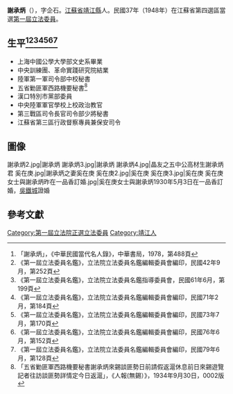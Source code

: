 {{Tone|time=2020-07-22T13:28:59+00:00}}
{{Infobox Officeholder
|姓名=謝承炳
|圖像=File:謝承炳.jpg
|圖像大小=200px
|圖像說明=  
|字    = 字企石
|號    = 
|別名    = 
|出生日期 = 1909年2月7日<ref>「謝承炳，民（前）3.2.7生，江蘇靖江，中國公學大學畢」，《中華民國優良廠商經理人名錄》73/74年版，中華徵信所企業股份有限公司，民國73.04，第223頁</ref>
|出生地點 = 
|逝世日期 = {{dda|2003|||1909|2|7}}
|逝世地點 = 
|死因    = 
|墓地    = 
|籍貫    = [[江蘇省|江蘇省]][[靖江縣|靖江縣]]
|政黨    = 
|parents  = 母湯氏
|配偶  = 奚在庚
|伴侶    = 
|relatives  =  表哥[[陳繼承|陳繼承]]<ref>《晶报》，1932-11-20，3版</ref>；弟謝承烒、謝承煉、謝承燻、姐妹謝承炤、謝承燿<ref>「報喪」，《中央日報(重慶)》，1946年3月4日-5日</ref>
|children  =  謝之健
|著作    = 
|past    = 
}}
'''謝承炳'''（{{bd|1909年|2月7日|2003年|}}），字企石。[[江蘇省|江蘇省]][[靖江縣|靖江縣]]人。民國37年（1948年）在江蘇省第四選區當選[[第一屆立法委員|第一屆立法委員]]。

== 生平<ref> 「謝承炳」，《中華民國當代名人錄》，中華書局，1978，第488頁</ref><ref>《第一屆立法委員名鑑》，立法院立法委員名鑑編輯委員會編印，民國42年9月，第252頁</ref><ref>《第一屆立法委員名鑑》，立法院立法委員名鑑指導委員會，民國61年6月，第199頁</ref><ref>《第一屆立法委員名鑑》，立法院立法委員名鑑編輯委員會編印，民國71年2月，第184頁</ref><ref>《第一屆立法委員名鑑》，立法院立法委員名鑑編輯委員會編印，民國73年7月，第170頁</ref><ref>《第一屆立法委員名鑑》，立法院立法委員名鑑編輯委員會編印，民國76年6月，第152頁</ref><ref>《第一屆立法委員名鑑》，立法院立法委員名鑑編輯委員會編印，民國79年6月，第128頁</ref> ==
* 上海中國公學大學部文史系畢業
* 中央訓練團、革命實踐研究院結業
* 陸軍第一軍司令部中校秘書
* 五省勦匪軍西路機要秘書<ref>「五省勦匪軍西路機要秘書謝承炳來錫談匪勢日前請假返滬休息前日來錫遊覽記者往訪談匪勢詳情定今日返滬」，《人報(無錫）》，1934年9月30日，0002版</ref>
* 漢口特別市黨部委員
* 中央陸軍軍官學校上校政治教官
* 第三戰區司令長官司令部少將秘書
* 江蘇省第三區行政督察專員兼保安司令
== 圖像 ==
<gallery>
謝承炳2.jpg|謝承炳
謝承炳3.jpg|謝承炳
謝承炳4.jpg|晶友之五中公高材生謝承炳君
奚在庚.jpg|謝承炳之妻奚在庚
奚在庚2.jpg|奚在庚
奚在庚3.jpg|奚在庚
奚在庚女士與謝承炳昨在一品香訂婚.jpg|奚在庚女士與謝承炳1930年5月3日在一品香訂婚，[[吳鐵城|吳鐵城]]證婚
</gallery>
== 參考文獻 ==
{{reflist}}
{{中華民國第一屆立法委員}}
[[Category:第一屆立法院正選立法委員|Category:第一屆立法院正選立法委員]]
[[Category:靖江人|Category:靖江人]]